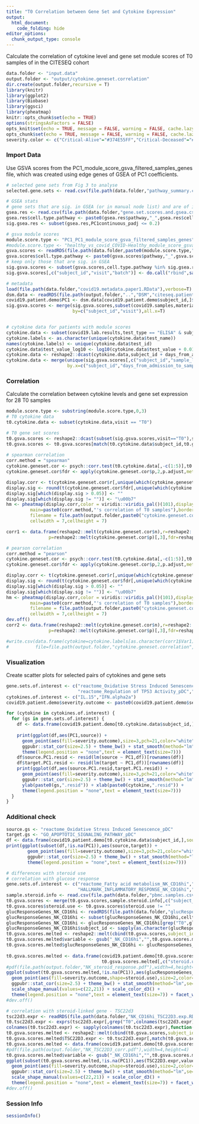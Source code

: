 ---
title: "T0 Correlation between Gene Set and Cytokine Expression"
output: 
  html_document:
    code_folding: hide
editor_options: 
  chunk_output_type: console
---

Calculate the correlation of cytokine level and gene set module scores of T0 samples of in the CITESEQ cohort
```{r setup, include=FALSE}
data.folder <- "input.data"
output.folder <- "output/cytokine.geneset.correlation"
dir.create(output.folder,recursive = T)
library(knitr)
library(ggplot2)
library(Biobase)
library(ggsci)
library(pheatmap)
knitr::opts_chunk$set(echo = TRUE)
options(stringsAsFactors = FALSE)
opts_knit$set(echo = TRUE, message = FALSE, warning = FALSE, cache.lazy = FALSE)
opts_chunk$set(echo = TRUE, message = FALSE, warning = FALSE, cache.lazy = FALSE)
severity.color <- c("Critical-Alive"="#374E55FF","Critical-Deceased"="#DF8F44FF","Moderate-Alive"="#00A1D5FF" ,"Severe-Alive"="#B24745FF")
```

### Import Data
Use GSVA scores from the PC1_module_score_gsva_filtered_samples_genes file, which was created using edge genes of GSEA of PC1 coefficients.
```{r import.data}
# selected gene sets from Fig 3 to analyse
selected.gene.sets <- read.csv(file.path(data.folder,"pathway_summary.csv"))

# GSEA stats
# gene sets that are sig. in GSEA (or in manual node list) and are of interest
gsea.res <- read.csv(file.path(data.folder,"gene.set.scores.and.gsea.csv"))
gsea.res$cell.type.pathway <- paste0(gsea.res$pathway,"_",gsea.res$celltype)
sig.gsea.res <- subset(gsea.res,PC1continuous_padj <= 0.2)

# gsva module scores
module.score.type <- "PC1_PC1_module_score_gsva_filtered_samples_genes"
#module.score.type <- "healthy_vs_covid_COVID-Healthy_module_score_gsva_filtered_samples_genes"
gsva.scores <- readRDS(file.path(data.folder,paste0(module.score.type,".rds")))
gsva.scores$cell.type.pathway <- paste0(gsva.scores$pathway,"_",gsva.scores$celltype)
# keep only those that are sig. in GSEA
sig.gsva.scores <- subset(gsva.scores,cell.type.pathway %in% sig.gsea.res$cell.type.pathway & pathway %in% selected.gene.sets$Primary_gene_sets)
sig.gsva.scores[,c("subject_id","visit","batch")] <- do.call("rbind",sapply(as.character(sig.gsva.scores$sample),strsplit,"_"))

# metadata
load(file.path(data.folder,"covid19.metadata.paper1.RData"),verbose=T)
dsm.data <- readRDS(file.path(output.folder,"..","DSM","citeseq.patient.end.points.RDS"))
covid19.patient.demo$PC1 <- dsm.data[covid19.patient.demo$subject_id,]$PC1
sig.gsva.scores <- merge(sig.gsva.scores,subset(covid19.samples,material_type == "PBMC")[,c("subject_id","sample_label","visit","days_from_admission_to_sample_drawn")],
                         by=c("subject_id","visit"),all.x=T)


# cytokine data for patients with module scores
cytokine.data <- subset(covid19.lab.results,test_type == "ELISA" & subject_id %in% sig.gsva.scores$subject_id)
cytokine.labels <- as.character(unique(cytokine.data$test_name))
names(cytokine.labels) <- unique(cytokine.data$test_id)
cytokine.data$test_value_log10 <- log10(cytokine.data$test_value + 0.01)
cytokine.data <- reshape2::dcast(cytokine.data,subject_id + days_from_admission_to_test ~ test_id,value.var = "test_value_log10",fun.aggregate = mean)
cytokine.data <- merge(unique(sig.gsva.scores[,c("subject_id","sample_label","visit","days_from_admission_to_sample_drawn")]),cytokine.data,
                       by.x=c("subject_id","days_from_admission_to_sample_drawn"),by.y=c("subject_id","days_from_admission_to_test"),all.x = T)
```

### Correlation
Calculate the correlation between cytokine levels and gene set expression for 28 T0 samples
```{r corr}
module.score.type <- substring(module.score.type,0,3)
# T0 cytokine data
t0.cytokine.data <- subset(cytokine.data,visit == "T0")

# T0 gene set scores
t0.gsva.scores <- reshape2::dcast(subset(sig.gsva.scores,visit=="T0"),subject_id + visit ~ cell.type.pathway,value.var = "module.score")
t0.gsva.scores <- t0.gsva.scores[match(t0.cytokine.data$subject_id,t0.gsva.scores$subject_id),]
    
# spearman correlation
corr.method = "spearman"
cytokine.geneset.cor <- psych::corr.test(t0.cytokine.data[,-c(1:5)],t0.gsva.scores[,-c(1:2)],adjust = "none",method = corr.method)
cytokine.geneset.cor$fdr <- apply(cytokine.geneset.cor$p,2,p.adjust,method="fdr") 

display.corr <- t(cytokine.geneset.cor$r[,unique(which(cytokine.geneset.cor$fdr < 0.05,arr.ind = T)[,2])])
display.sig <- round(t(cytokine.geneset.cor$fdr[,unique(which(cytokine.geneset.cor$fdr < 0.05,arr.ind = T)[,2])]),3)
display.sig[which(display.sig > 0.05)] <- ""
display.sig[which(display.sig != "")] <- "\u00b7"
hm <- pheatmap(display.corr,color = viridis::viridis_pal()(101),display_numbers = display.sig,number_color = "red",fontsize = 7,fontsize_number = 18,
         main=paste0(corr.method,"'s correlation of T0 samples"),border_color = "white",labels_col = cytokine.labels[colnames(display.corr)],
         filename = file.path(output.folder,paste0("cytokine.geneset.correlation.",corr.method,".",module.score.type,".pdf")),
         cellwidth = 7,cellheight = 7)

corr1 <- data.frame(reshape2::melt(cytokine.geneset.cor$n),r=reshape2::melt(cytokine.geneset.cor$r)[,3],
                p=reshape2::melt(cytokine.geneset.cor$p)[,3],fdr=reshape2::melt(cytokine.geneset.cor$fdr)[,3])

# pearson correlation
corr.method = "pearson"
cytokine.geneset.cor <- psych::corr.test(t0.cytokine.data[,-c(1:5)],t0.gsva.scores[,-c(1:2)],adjust = "none",method = corr.method)
cytokine.geneset.cor$fdr <- apply(cytokine.geneset.cor$p,2,p.adjust,method="fdr") 

display.corr <- t(cytokine.geneset.cor$r[,unique(which(cytokine.geneset.cor$fdr < 0.05,arr.ind = T)[,2])])
display.sig <- round(t(cytokine.geneset.cor$fdr[,unique(which(cytokine.geneset.cor$fdr < 0.05,arr.ind = T)[,2])]),3)
display.sig[which(display.sig > 0.05)] <- ""
display.sig[which(display.sig != "")] <- "\u00b7"
hm <- pheatmap(display.corr,color = viridis::viridis_pal()(101),display_numbers = display.sig,number_color = "red",fontsize = 7,fontsize_number = 18,
         main=paste0(corr.method,"'s correlation of T0 samples"),border_color = "white",labels_col = cytokine.labels[colnames(display.corr)],
         filename = file.path(output.folder,paste0("cytokine.geneset.correlation.",corr.method,".",module.score.type,".pdf")),
         cellwidth = 7,cellheight = 7)
dev.off()
corr2 <- data.frame(reshape2::melt(cytokine.geneset.cor$n),r=reshape2::melt(cytokine.geneset.cor$r)[,3],
                p=reshape2::melt(cytokine.geneset.cor$p)[,3],fdr=reshape2::melt(cytokine.geneset.cor$fdr)[,3])

#write.csv(data.frame(cytokine=cytokine.labels[as.character(corr1$Var1)],spearman=corr1,pearson=corr2),row.names = F,
#          file=file.path(output.folder,"cytokine.geneset.correlation",paste0("cytokine.geneset.correlation.",module.score.type,".corr.csv")))
```

### Visualization
Create scatter plots for selected pairs of cytokines and gene sets
```{r scatter.plot}
gene.sets.of.interest <- c("reactome_Oxidative Stress Induced Senescence_pDC","GO_APOPTOTIC_SIGNALING_PATHWAY_pDC","GO_INTRINSIC_APOPTOTIC_SIGNALING_PATHWAY_pDC",
                           "reactome_Regulation of TP53 Activity_pDC","GO_RESPONSE_TO_TYPE_I_INTERFERON_NK_CD16hi","reactome_Fatty acid metabolism_NK_CD16hi")
cytokines.of.interest <- c("IL.15","IFN.alpha2a")
covid19.patient.demo$severity.outcome <- paste0(covid19.patient.demo$severity,"-",covid19.patient.demo$outcome)

for (cytokine in cytokines.of.interest) {
  for (gs in gene.sets.of.interest) {
    df <- data.frame(covid19.patient.demo[t0.cytokine.data$subject_id,],source=t0.cytokine.data[,cytokine],target=t0.gsva.scores[,gs])
    
    print(ggplot(df,aes(PC1,source)) + 
      geom_point(aes(fill=severity.outcome),size=3,pch=21,color="white") + scale_fill_manual(values = severity.color) +
      ggpubr::stat_cor(size=2.5) + theme_bw() + stat_smooth(method="lm",se=F,alpha=0.5,geom="line",color="blue") + xlab("DSM") + ylab(cytokine) + 
      theme(legend.position = "none",text = element_text(size=7)))
    df$source.PC1.resid <- resid(lm(source ~ PC1,df))[rownames(df)] 
    df$target.PC1.resid <- resid(lm(target ~ PC1,df))[rownames(df)] 
    print(ggplot(df,aes(source.PC1.resid,target.PC1.resid)) + 
      geom_point(aes(fill=severity.outcome),size=3,pch=21,color="white") + scale_fill_manual(values = severity.color) +
      ggpubr::stat_cor(size=2.5) + theme_bw() + stat_smooth(method="lm",se=F,alpha=0.5,geom="line",color="blue") + 
      ylab(paste0(gs,".resid")) + xlab(paste0(cytokine,".resid")) + 
      theme(legend.position = "none",text = element_text(size=7)))
  }
}
```

### Additional check
```{r add}
source.gs <- "reactome_Oxidative Stress Induced Senescence_pDC"
target.gs <- "GO_APOPTOTIC_SIGNALING_PATHWAY_pDC"
df <- data.frame(covid19.patient.demo[t0.cytokine.data$subject_id,],source=t0.gsva.scores[,source.gs],target=t0.gsva.scores[,target.gs])
print(ggplot(subset(df,!is.na(PC1)),aes(source,target)) + 
        geom_point(aes(fill=severity.outcome),size=3,pch=21,color="white") + scale_fill_manual(values = severity.color) +
        ggpubr::stat_cor(size=2.5) + theme_bw() + stat_smooth(method="lm",se=F,alpha=0.5,geom="line",color="blue") + xlab(source.gs) + ylab(target.gs) + 
        theme(legend.position = "none",text = element_text(size=7)))

# differences with steroid use
# correlation with glucose response
gene.sets.of.interest <- c("reactome_Fatty acid metabolism_NK_CD16hi","HALLMARK_TNFA_SIGNALING_VIA_NFKB_NK_CD16hi",
                           "HALLMARK_INFLAMMATORY_RESPONSE_NK_CD16hi","HALLMARK_MTORC1_SIGNALING_NK_CD16hi")
sample.steroid.info <- read.csv(file.path(data.folder,"pbmc.samples.csv"))
t0.gsva.scores <- merge(t0.gsva.scores,sample.steroid.info[,c("subject_id","visit","steroid.use")],by=c("subject_id","visit"))
t0.gsva.scores$steroid.use <- t0.gsva.scores$steroid.use != ""
glucResponseGenes_NK_CD16hi <- readRDS(file.path(data.folder,"glucResponseGenesforModel_module_score_gsva_filtered_samples_genes.rds"))
glucResponseGenes_NK_CD16hi <- subset(glucResponseGenes_NK_CD16hi,celltype == "NK_CD16hi")
glucResponseGenes_NK_CD16hi <- glucResponseGenes_NK_CD16hi[grep("T0",glucResponseGenes_NK_CD16hi$sample),]
glucResponseGenes_NK_CD16hi$subject_id <- sapply(as.character(glucResponseGenes_NK_CD16hi$sample),function(x){unlist(strsplit(x,"_"))[[1]]})
t0.gsva.scores.melted <- reshape2::melt(cbind(t0.gsva.scores,subject_id=rownames(t0.gsva.scores)),measure.vars=gene.sets.of.interest)
t0.gsva.scores.melted$variable <- gsub("_NK_CD16hi","",t0.gsva.scores.melted$variable)
t0.gsva.scores.melted$glucResponseGenes_NK_CD16hi <- glucResponseGenes_NK_CD16hi[match(t0.gsva.scores.melted$subject_id,
                                                                                       glucResponseGenes_NK_CD16hi$subject_id),"module.score"]
t0.gsva.scores.melted <- data.frame(covid19.patient.demo[t0.gsva.scores.melted$subject_id,],
                                    t0.gsva.scores.melted[,c("steroid.use","variable","value","glucResponseGenes_NK_CD16hi")])
#pdf(file.path(output.folder,"NK_steroid_response.pdf"),width=4,height=4)
ggplot(subset(t0.gsva.scores.melted,!is.na(PC1)),aes(glucResponseGenes_NK_CD16hi,value,group=steroid.use)) + 
  geom_point(aes(fill=severity.outcome,shape=steroid.use),size=2,color="white") + scale_fill_manual(values = severity.color) +
  ggpubr::stat_cor(size=2.5) + theme_bw() + stat_smooth(method="lm",se=F,alpha=0.5,size=1,geom="line",aes(color=steroid.use)) + 
  scale_shape_manual(values=c(22,21)) + scale_color_d3() +
  theme(legend.position = "none",text = element_text(size=7)) + facet_wrap(.~variable) + ylab("Module Score")
#dev.off()

# correlation with steroid-linked gene - TSC22d3
tsc22d3.expr <- readRDS(file.path(data.folder,"NK_CD16hi_TSC22D3.exp.RDS"))
t0.tsc22d3.expr <- exprs(tsc22d3.expr[,grep("T0",colnames(tsc22d3.expr))])
colnames(t0.tsc22d3.expr) <- sapply(colnames(t0.tsc22d3.expr),function(x){unlist(strsplit(x,"_"))[[1]]})
t0.gsva.scores.melted <- reshape2::melt(cbind(t0.gsva.scores,subject_id=rownames(t0.gsva.scores)),measure.vars=gene.sets.of.interest)
t0.gsva.scores.melted$TSC22D3.expr <- t0.tsc22d3.expr[,match(t0.gsva.scores.melted$subject_id,colnames(t0.tsc22d3.expr))]
t0.gsva.scores.melted <- data.frame(covid19.patient.demo[t0.gsva.scores.melted$subject_id,],t0.gsva.scores.melted[,c("steroid.use","variable","value","TSC22D3.expr")])
#pdf(file.path(output.folder,"NK_TSC22D3_corr.pdf"),width=4,height=4)
t0.gsva.scores.melted$variable <- gsub("_NK_CD16hi","",t0.gsva.scores.melted$variable)
ggplot(subset(t0.gsva.scores.melted,!is.na(PC1)),aes(TSC22D3.expr,value,group=steroid.use)) +
  geom_point(aes(fill=severity.outcome,shape=steroid.use),size=2,color="white") + scale_fill_manual(values = severity.color) +
  ggpubr::stat_cor(size=2.5) + theme_bw() + stat_smooth(method="lm",se=F,alpha=0.5,geom="line",aes(color=steroid.use)) +
  scale_shape_manual(values=c(22,21)) + scale_color_d3() +
  theme(legend.position = "none",text = element_text(size=7)) + facet_wrap(.~variable) + ylab("Scores") + xlab("TSC22D3 mRNA")
#dev.off()
```

### Session Info
```{r save}
sessionInfo()
```
